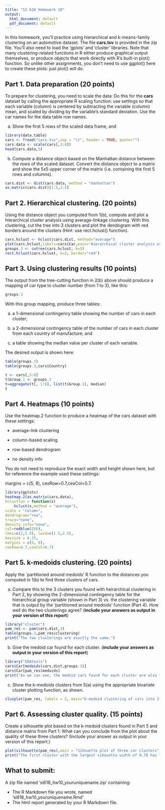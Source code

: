 ---
title: "SI 618 Homework 10"
output:
  html_document: default
  pdf_document: default
---

In this homework, you'll practice using hierarchical and k-means-family clustering on an automotive dataset.  The file **cars.tsv** is provided in the zip file.  You'll also need to load the 'gplots' and 'cluster' libraries. Note that many clustering-related functions in R either produce graphical output themselves, or produce objects that work directly with R's built-in plot() function. So unlike other assignments, you don't need to use ggplot() here to create these plots: just plot() will do.

## Part 1. Data preparation (20 points)

To prepare for clustering, you need to scale the data: Do this for the **cars** dataset by calling the appropriate R scaling function: use settings so that each variable (column) is centered by subtracting the variable (column) mean, and scaled by dividing by the variable's standard deviation. Use the car names for the data table row names.

(a) Show the first 5 rows of the scaled data frame, and 

```{r, echo=FALSE, fig.width=14, message=FALSE, warning=FALSE}
library(data.table)
cars <- fread("cars.tsv",sep = "\t", header = TRUE, quote="")
cars.data <- scale(cars[,3:8])
head(cars.data,5)
```


(b) Compute a distance object based on the Manhattan distance between the rows of the scaled dataset. Convert the distance object to a matrix and show the 5x5 upper corner of the matrix (i.e. containing the first 5 rows and columns).

```{r, echo=FALSE, fig.width=14}
cars.dist <- dist(cars.data, method = "manhattan")
as.matrix(cars.dist)[1:5,1:5]
```

## Part 2. Hierarchical clustering. (20 points) 
Using the distance object you computed from 1(b), compute and plot a hierarchical cluster analysis using average-linkage clustering. With this clustering, cut the tree into 3 clusters and plot the dendogram with red borders around the clusters (Hint: use rect.hclust() function).

```{r, echo=FALSE, fig.height=14,fig.width=14}
cars.hclust <- hclust(cars.dist, method="average") 
plot(cars.hclust,labels=cars$Car,main='Hierarchical cluster analysis using average linkage')
groups.3 <- cutree(cars.hclust, k=3)
rect.hclust(cars.hclust, k=3, border="red")
```

## Part 3. Using clustering results (10 points)

The output from the tree-cutting function in 2(b) above should produce a mapping of car type to cluster number (from 1 to 3), like this:
```{r, echo=TRUE}
groups.3
```

With this group mapping, produce three tables:

a) a 1-dimensional contingency table showing the number of cars in each cluster;

b) a 2-dimensional contingency table of the number of cars in each cluster from each country of manufacture; and

c) a table showing the median value per cluster of each variable.

The desired output is shown here:

```{r, echo=FALSE}
table(groups.3)
table(groups.3,cars$Country)

t <- cars[,3:8]
t$Group.1 <- groups.3
t=aggregate(t[, 1:6], list(t$Group.1), median)
t
```

## Part 4. Heatmaps (10 points)

Use the heatmap.2 function to produce a heatmap of the cars dataset with these settings:

- average-link clustering

- column-based scaling

- row-based dendrogram

- no density info

You do not need to reproduce the exact width and height shown here, but for reference the example used these settings:

margins = c(5, 8), cexRow=0.7,cexCol=0.7.

```{r, echo=FALSE, fig.width=10,fig.height=10, message=FALSE, warning=FALSE}
library(gplots)
heatmap.2(as.matrix(cars.data), 
hclustfun = function(x) 
	hclust(x,method = "average"), 
scale = "column", 
dendrogram="row", 
trace="none", 
density.info="none", 
col=redblue(256), 
lhei=c(2,5.0), lwid=c(1.5,2.5), 
keysize = 0.25, 
margins = c(5, 8), 
cexRow=0.7,cexCol=0.7)
```

## Part 5. k-medoids clustering. (20 points)

Apply the `partitioned around medoids' R function to the distances you computed in 1(b) to find three clusters of cars.  

(a) Compare this to the 3 clusters you found with heirarchical clustering in Part 2, by showing the 2-dimensional contingency table for the hierarchical group variable (shown in Part 3) vs. the clustering variable that is output by the 'partitioned around medoids' function (Part 4).  How well do the two clusterings agree?  (**include your answers as output in your version of this report**)

```{r, echo=FALSE, fig.height = 10, fig.width=10}
library("cluster")
pam_res <- pam(cars.dist,3) 
table(groups.3,pam_res$clustering)
print("The two clusterings are exactly the same.")
```

(b) Give the medoid car found for each cluster. (**include your answers as output in your version of this report**)

```{r, echo=FALSE, fig.height = 10, fig.width=10, message=FALSE, warning=FALSE}
library("GDAtools")
cars$Car[medoids(cars.dist,groups.3)]
cars$Car[pam_res$medoids]
print("As we can see, the medoid cars found for each cluster are also the same.")

```

(c) Show the k-medoids clusters from 5(a) using the appropriate bivariate cluster plotting function, as shown.

```{r, echo=FALSE, fig.height = 10, fig.width=10}
clusplot(pam_res, labels = 2, main="k-medoid clustering of cars into 3 groups")
```

## Part 6. Assessing cluster quality. (15 points)

Create a silhouette plot based on the k-medoid clusters found in Part 5 and distance matrix from Part 1. 
What can you conclude from the plot about the quality of these three clusters? (Include your answer as output in your version of this report.)
```{r, echo=FALSE, fig.height = 10, fig.width=10}
plot(silhouette(pam_res),main = "Sihouette plot of three car clusters")
print("The first cluster with the largest sihouette width of 0.78 has the greatest quality, while the quality of the other 2 clusters with sihouette widths of 0.58 and 0.30 are not so good. The average sihouette width of 0.52 is significantly greater than the boundary value of 0, which means that the clustering is generally good.")

```

## What to submit:
A zip file named 'si618_hw10_youruniquename.zip' containing:

* The R Markdown file you wrote, named 'si618_hw10_youruniquename.Rmd'
* The html report generated by your R Markdown file. 

